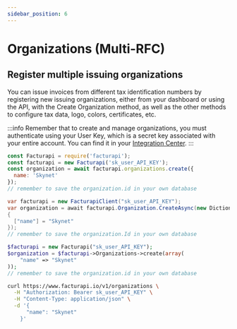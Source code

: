 ```yaml
---
sidebar_position: 6
---
```



# Organizations (Multi-RFC)

## Register multiple issuing organizations

You can issue invoices from different tax identification numbers by registering
new issuing organizations, either from your dashboard or using the API, with
the Create Organization method, as well as the other methods to configure tax
data, logo, colors, certificates, etc.

:::info
Remember that to create and manage organizations, you must authenticate using your User Key,
which is a secret key associated with your entire account. You can find it in your
[Integration Center](https://dashboard.facturapi.io/integration).
:::

<Tabs groupId="codeExamples">
<TabItem value="js" label="Node.js" default>

```javascript
const Facturapi = require('facturapi');
const facturapi = new Facturapi('sk_user_API_KEY');
const organization = await facturapi.organizations.create({
  name: 'Skynet'
});
// remember to save the organization.id in your own database
```

</TabItem>
<TabItem value="cs" label="C#">

```csharp
var facturapi = new FacturapiClient("sk_user_API_KEY");
var organization = await facturapi.Organization.CreateAsync(new Dictionary<string, object>
{
  ["name"] = "Skynet"
});
// remember to save the organization.Id in your own database
```

</TabItem>
<TabItem value="php" label="PHP">

```php
$facturapi = new Facturapi("sk_user_API_KEY");
$organization = $facturapi->Organizations->create(array(
    "name" => "Skynet"
));
// remember to save the organization.id in your own database
```

</TabItem>
<TabItem value="curl" label="cURL">

```bash
curl https://www.facturapi.io/v1/organizations \
  -H "Authorization: Bearer sk_user_API_KEY" \
  -H "Content-Type: application/json" \
  -d '{
      "name": "Skynet"
    }'
```

</TabItem>
</Tabs>
